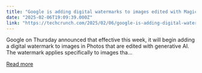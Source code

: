 ```yaml
---
title: "Google is adding digital watermarks to images edited with Magic Editor AI"
date: "2025-02-06T19:09:39.000Z"
link: "https://techcrunch.com/2025/02/06/google-is-adding-digital-watermarks-to-images-edited-with-magic-editor-ai/"
---
```


Google on Thursday announced that effective this week, it will begin adding a digital watermark to images in Photos that are edited with generative AI. The watermark applies specifically to images tha...

[Read more](https://techcrunch.com/2025/02/06/google-is-adding-digital-watermarks-to-images-edited-with-magic-editor-ai/)
